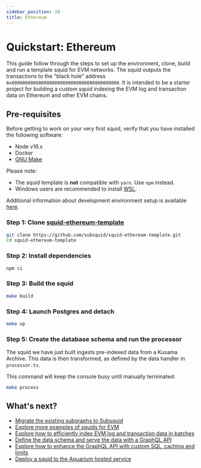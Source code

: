 ```yaml
---
sidebar_position: 10
title: Ethereum
---
```


# Quickstart: Ethereum

This guide follow through the steps to set up the environment, clone, build and run a template squid for EVM networks. The squid outputs the transactions to the "black hole" address `0x0000000000000000000000000000000000000000`. It is intended to be a starter project for building a custom squid indexing the EVM log and transaction data on Ethereum and other EVM chains.

## Pre-requisites

Before getting to work on your very first squid, verify that you have installed the following software: 

- Node v16.x
- Docker 
- [GNU Make](https://www.gnu.org/software/make/)

Please note:
- The squid template is **not** compatible with `yarn`. Use `npm` instead.
- Windows users are recommended to install [WSL](https://docs.microsoft.com/en-us/windows/wsl/).

Additional information about development environment setup is available [here](/tutorials/development-environment-set-up).

### Step 1: Clone <span><a href="https://github.com/subsquid/squid-ethereum-template">squid-ethereum-template</a></span>

```bash
git clone https://github.com/subsquid/squid-ethereum-template.git
cd squid-ethereum-template
```

###  Step 2: Install dependencies

```bash
npm ci
```

### Step 3: Build the squid

```bash
make build
```

### Step 4: Launch Postgres and detach

```bash
make up
```


### Step 5: Create the database schema and run the processor

 The squid we have just built ingests pre-indexed data from a Kusama Archive. This data is then transformed, as defined by the data handler in `processor.ts`.
 
 This command will keep the console busy until manually terminated:

```bash
make process
```


## What's next?

- [Migrate the existing subgraphs to Subsquid](/migrate/migrate-subgraph)
- [Explore more examples of squids for EVM](/develop-a-squid/examples#evm-processor)
- [Explore how to efficiently index EVM log and transaction data in batches](/develop-a-squid/evm-processor)
- [Define the data schema and serve the data with a GraphQL API](/develop-a-squid/schema-file)
- [Explore how to enhance the GraphQL API with custom SQL, caching and limits](/develop-a-squid/graphql-api)
- [Deploy a squid to the Aquarium hosted service](/deploy-squid)
